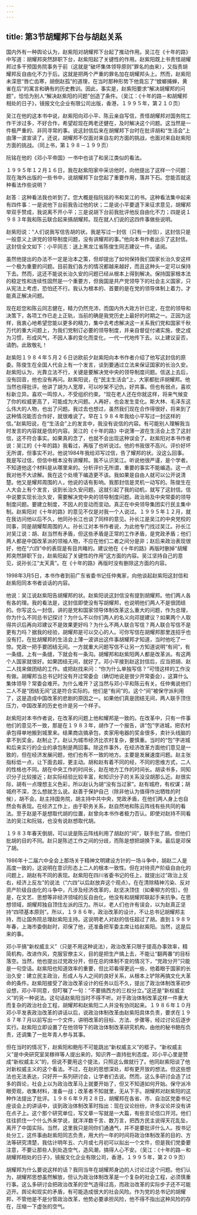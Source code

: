 ```yaml
---
---
---
```

title: 第3节胡耀邦下台与胡赵关系
---



国内外有一种舆论认为，赵紫阳对胡耀邦下台起了推动作用。吴江在《十年的路》中写道：胡耀邦突然辞职下台，赵紫阳起了关键性的作用。赵紫阳既上书责怪胡耀邦过多干预国务院事务于前（这就是“破坏集体领导原则”罪名的由来），又指责胡耀邦反自由化不力于后。这就是把两个严重的罪名加在胡耀邦头上。然而，赵紫阳未深思“唇亡齿寒，胡倒赵孤”的道理，在当时那种形势下他竟忘了“螳螂捕蝉，黄雀在后”的寓言和确有的历史教训。因此，事实是，赵紫阳要求“解决胡耀邦的问题”，恰恰为别人“解决赵紫阳的问题”创造了条件。（吴江：《十年的路－和胡耀邦相处的日子》，镜报文化企业有限公司出版，香港，１９９５年，第２１０页）

吴江在他的这本书中说，赵紫阳向邓小平、陈云亲自写信，责怪胡耀邦对国务院工作干涉过多，不好合作，希望趁现在两老还健在，及时解决这个问题。这当然是一件极严重的、非同寻常的事。说这封信后来在胡耀邦下台时在批评胡和“生活会”上由薄一波宣读了。还说，胡耀邦不仅面对来自左的方面的挑战，也面对来自赵紫阳方面的挑战。（同上书，第１９８－１９９页）

阮铭在他的《邓小平帝国》一书中也谈了和吴江类似的看法。

１９９５年１２月１６日，我在赵紫阳家中采访他时，向他提出了这样一个问题：现在海外出版的一些书中，说胡耀邦下台您起了重要作用，落井下石。您能否就这种看法作些说明？

赵答：这种看法我也听到了。您大概是指阮铭的书和吴江的书。这种看法集中起来有四件事：一是说他下台前我告过他的状；二是说小平要退下来征求意见，胡耀邦举双手赞成，我说离不开小平；三是说胡下台前我批评他反自由化不力；四是说１９８３年我和陈云联合起来搞胡耀邦。现在就人们说的这四件事做些说明。

赵紫阳说：“人们说我写信告胡的状。我是写过一封信（只有一封信），这封信只是一般意义上讲党的领导制度问题，没有讲耀邦的事。”他向本书作者出示了这封信。这封信全文如下：小平同志：送上黑龙江省陈俊生同志建议一件，请阅。

虽然他提出的办法不一定是治本之策，但却提出了如何保持我们国家长治久安这样一个极为重要的问题。目前我们各方的情况都越来越好，而且这种头一定可以保持下去。然而，这还不能说长治久安的问题已经从根本上得到解决。保持国家根本法的稳定性和连续性固然是一个重要方，但我国是共产党领导下的社会主义国家，只从宪法上考虑，恐怕还不行。我认为根本的、首要的是在党的领导体制上着力，才能真正解决问题。

现在趁您和陈云同志健在，精力仍然充沛，而国内外大政方针已定，在您的领导和决策下，各项工作已走上正轨，当前的确是我党历史上最好的时期之一。正因为这样，我衷心地希望您能以更多的精力，集中去考虑解决这一关系我们党和国家千秋万代的重大问题上，为我们党制订必要的领导制度，并亲自督促付诸实施，使之成为习惯，形成风气，不因人事的变化而变化，一代一代地传下去。以上建议妥否，请酌。此致敬礼！

赵紫阳１９８４年５月２６日访欧前夕赵紫阳向本书作者介绍了他写这封信的原委。陈俊生在全国人代会上有一个发言，谈到要通过立法来保证国家的长治久安。赵紫阳认为，光靠立法不行，关键是要解决党中央的领导制度问题。信送上去后，没有回音，他也没有再问。赵紫阳说，在“民主生活会”上，大家都批评胡耀邦。他当然也得批评。他讲了胡为人宽厚，可以吵架不记仇，好共事。但也有弱点，喜欢标新立异。喜欢一鸣惊人，不受组织约束。“现在老人还在你就这样，将来气候变了你的权威更高了，可能成为大问题。人再好，也会发生变化。斯大林、毛泽东这么伟大的人物，也出了问题。我过去也想过，虽然我们现在合作得很好，将来到了这种情况能否合作好，就很难说了。早在１９８４年我给小平写过一封这样的信。”赵紫阳说，在“生活会”上的发言中，我没有说信的内容。有可能别人理解我当时发言的内容就是信的内容。吴江的《十年的路》中说薄一波在生活会上念了这封信，这不符合事实。如果真的念了，也就不会出现这种误会了。赵紫阳对本书作者说：吴江的《十年的路》我看过，再版了也听说过。他的书我很不高兴。评价好坏无所谓，但事实不对。他说1984年我给邓写过信，告了耀邦的状。没这么回事。我是写过信，但信中根本没有讲耀邦。我不认识吴江。听说他很严谨，是个学者。不知道他这个材料是从哪里来的。分析评价无所谓，重要的事实不能编造。这一点我对他不大谅解。我在这个处境下编造更不该。我如果是自由人就可以公开说清楚。他又是耀邦周围的人，他说的话有影响。我那封信是灵机一动写的。陈俊生在人大会上有个发言，谈到长治久安问题。这就引起了我的动机，就写了这封信。信中说要实现长治久安，需要解决党中央的领导制度问题。政治局及中央常委的领导制度问题。要建立制度，不因人的变动而变动。真正在中央领导集团实行民主集中制。赵紫阳对《十年的路》的意见不仅是对我一个人说过。１９９５年１２月，就在我访问他以后不久，他同孙长江也谈了同样的意见。孙长江是吴江的中央党校的同事，同是胡耀帮周围的人。孙长江对本书作者说，为此他专门找过吴江。孙长江对吴江说：胡、赵当然有矛盾，但这些矛盾是正常的工作矛盾，是党政矛盾；他们两人都是中国改革派的领袖人物，不应在他们二者之间分是非；赵后来政治表现很好，他在“六四”中的表现是有目共睹的。建议他在《十年的路》再版时删掉“胡耀邦突然辞职下台，赵紫阳起了关键性的作用”这方面的内容。吴江坚持自己的意见，说孙长江“太天真”。在《十年的路》再版时没有删除这方面的内容。

1998年3月5日，本书作者到前广东省委书记任仲夷家，向他谈起赵紫阳这封信和赵紫阳同本书者谈话的内容。

他说：吴江说赵紫阳告胡耀邦的状。赵紫阳说这封信没有提到胡耀邦。他们两人各有各的理。我的看法是，这封信即使没有写胡耀邦，也说明他们两人不是很团结的。你写这么一封信，讲的是党和国家领导体制改革这么重大的问题，作为总理，你为什么不同总书记探讨？为什么不以你们两人的名义向邓提建议？如果两个人取得共识后再向邓建议不是效果更好吗？为什么不两人联合写信？两人联合写信不是更有力吗？据我的经验，胡耀邦是可以交心的人。可你写信在胡耀邦那里连招乎也没有打。在批胡耀邦的生活会上薄一波讲出这件事胡耀邦才知道，当时他吃了一惊。党政一把手要团结无间。一方就重大问题写信不让另一方知道说明“有间”，有一条缝。上有一条缝，下就会有一条沟。胡耀邦和赵紫阳两人都是改革派。有这两个人国家就很好。如果团结无间，就好了。邓小平接到赵这封信后，应当把胡、赵二人找来做团结的工作。或把赵找来问：“你为什么单独写信？”可惜这样的工作没有做。胡耀邦当总书记时没有开过常委会（确切地说是很少开常委会），这算什么集体领导？常委会难开。为什么难开？这当然与邓小平和陈云有关。任仲夷说他们二人不是“团结无间”这是符合实际的。他们是“有间”的。这个“间”被保守派利用了，这是造成中国改革的悲剧的原因之一。如果他们真是团结无间，两人联手顶住压力，中国改革的历史也许是另一个样子。

赵紫阳对本书作者说，在改革的问题上他和耀邦是一致的。在改革中，只有一件事他们的意见不一致，那是在１９８３年，胡作了一个报告，讲“包”字进城，把农村承包得单地搬到城里来。结果商店搞承包，卖家用电器的奖金很多，卖针头线脑的拿不到奖金。赵制止了。赵认为城市经济比农村复杂，要慎重。当时的“包”字进城和后来实行的企业的承包制是两回事。除这件事外，在经济改革方面他们意见是一致的，但在经济发展问题，他们也有不一致的地方。主要是发展速度问题。赵主张指标低一点，让下面去超，更主动。胡和赵有着不同的经，不同的思维方式，二人的性格也不同。胡在中央工作的时间长，赵在地方工作的时间长。胡读书多，同知识分子比较接近；赵实际经验比较丰富，和知识分子的关系没没胡那么近。赵很实际，胡有一点理想主义色彩，所以赵认为胡“没有当过家”。赵有城府，有权谋；胡城府不深，怎么想就怎么说。赵善于保护自己（除非他认为值得作出牺牲的时候），胡不会。赵主持国务院，胡主持中共中央，党政矛盾，在他们两人身上也自然会有表现。在经济工作上，由于职务关系，赵自然地和陈云阵线有些共同的看法。至于赵是不是想取代胡的位置，赵曾向本书作者极力否认。即使对赵持不同看法的吴江和阮铭，也没有说赵想取代胡。

１９８３年春天倒胡，可以说是陈云阵线利用了胡赵的“间”，联手批了胡。但他们批胡的目的不同。赵只是陈述工作之间的分歧，而陈是想把胡换下来。最后是邓保了胡。

1986年十二届六中全会上那场关于精神文明建设方针的一场斗争中，胡赵二人是高度一致的，这说明在意识形态上二人的根本一致性。但在对待资产阶级自由化的问题上，胡赵有不同的表现。赵紫阳在四川省委书记的任上，就提出过“政治上反右，经济上反左”的说法（“六四”以后赵放弃这个观点）。在在清除精神污染、反对资产阶级自由化的斗争中，凡涉及经济改革的，赵坚决顶住（如秦柳方的信）。但是，在文艺、思想等非经济领域的反自由化，他没有和胡耀邦联起手来抗争。在思想领域，胡耀邦独自顶住左派的压力。所以，老人们也许有误会，以为赵真正坚持“四项基本原则”。所以，１９８６年，政治改革的设计，不让总书记胡耀邦主持，而让国务院总理赵紫阳主持。这说明老人对赵的信任超过了胡。直到１９８９年春，上海市委倒赵时，邓保了他，还准备把军委主席让给赵紫阳。当然，这是后来的事。

邓小平搞“新权威主义”（只是不用这种说法），政治改革只限于提高办事效率，精简机构，改进作风，克服官僚主义，目的是把生产搞上去，不能让“翻两番”的目标落空。当然，他也提出过党政分开，但在总的体制不变的情况下，“党政分开”只能是一句空话。赵紫阳也知道效率的重要，但比邓看得更远一些，他着眼于国家的长治久安：建立民主政治，形成人与人之间的良好关系，从根本上铲除再搞文化大革命的条件。赵紫阳接受了政治改革设计的任务以后不久，提出了政治体制改革初步设想，邓小平同意，但叮嘱了一句：“不要搞西方的三权分立。”这还是“新权威主义”的另一种说法。这句话赵紫阳当时不得不听。对于政治体制改革这样一件重大而复杂的政治社会工程，胡耀邦和赵紫阳二人并没有协同起来。１９８６年１０月邓小平发表政治改革的讲话以后，说政治体制改革由赵紫阳具体负责，要求在１９８７年７月以前写出一个文件，讲明改革的目标、方法、步骤等，经过讨论后逐步实行。赵紫阳立即设置了在他领导下的政治体制改革研究机构，由他的秘书鲍彤负责，还调集了一批年青人参与其事。

但在当时的情况下，赵紫阳和鲍彤不可能跳出“新权威主义”的框子。“新权威主义”是中央研究室吴稼祥等人提出来的，知识界一直持批判态度。邓小平心里是赞成“新权威主义”的，但说不要用这个提法，只照这么做就行了。他同赵紫阳谈了他对新权威主义的这个看法。不过，在赵的思想深处，却有更开放的想法。但这些想法也无法表达，只好开一系列研讨会，让学者们去说。然而，这么多研讨会造了过多的舆论，社会上以为政治改革马上就要开始了，但又不知道如何开始。保守派冷眼旁观，收集材料，准备一战；改革者不知就里，无从下手。胡耀邦对赵紫阳的这种作法提出了批评。１９８６年９月２８日，胡耀邦在各省、市、自治区党委书记座谈会上的讲话中，谈到政治体制改革时指出：现在议论纷纷，许多议论并没有讲在点子上。这个那个研究单位，写文章一写就是一大篇，有些言论信口开河。他们往往抓住一个什么外来学说，就洋洋数千言、数万言，把西方民主说得天花乱坠，离开了中国实际。当然，这里我只是同你们通通气，并不是要批评什么人。按书记处分工，这件事由赵紫阳同志负责，用大约一年的时间将政治体制改革的目的、方法等研究清楚，我估计明年五、六月或七月初可以拟出一个文件，但是我们党委要注意，不要让那些人到处造空气，造风潮，搞得人心不安。（吴江：《十年的路－和胡耀邦相处的日子》，镜报文化企业有限公司，香港，１９９５年，第２０９页）

胡耀邦为什么要说这样的话？我同当年在胡耀邦身边的人讨论过这个问题。他们认为，胡耀邦思想虽然解放，但认为政治体制改革是一个复杂的社会工程，必须慎重行事。这么多研讨会把政治改革的空气造得过高，而政治改革的实际步子还不可能迈开。舆论和现实的矛盾，有可能造成很大的社会风险。作为党的总书记的胡耀邦，不管他是不是分管政治改革，他势必要承担风险，他不得不指出这种风险的存在，压缩一下虚张的空气。